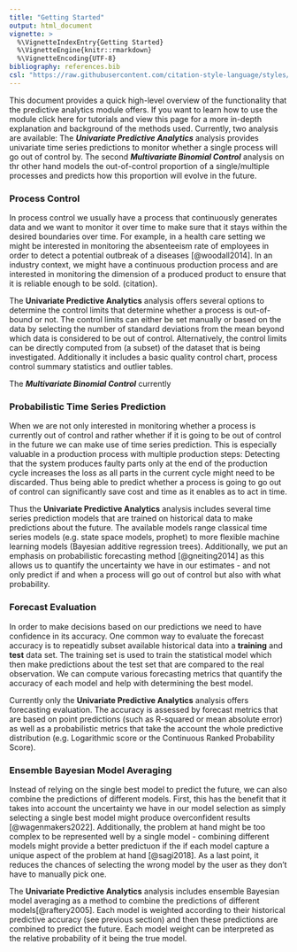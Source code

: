 ```yaml
---
title: "Getting Started"
output: html_document
vignette: >
  %\VignetteIndexEntry{Getting Started}
  %\VignetteEngine{knitr::rmarkdown}
  %\VignetteEncoding{UTF-8}
bibliography: references.bib
csl: "https://raw.githubusercontent.com/citation-style-language/styles/master/apa.csl"
---
```


This document provides a quick high-level overview of the functionality that the predictive analytics module offers. If you want to learn how to use the module click here for tutorials and view this page for a more in-depth explanation and background of the methods used. Currently, two analysis are available: The ***Univariate Predictive Analytics*** analysis provides univariate time series predictions to monitor whether a single process will go out of control by. The second ***Multivariate Binomial Control*** analysis on thr other hand models the out-of-control proportion of a single/multiple processes and predicts how this proportion will evolve in the future.

### Process Control

In process control we usually have a process that continuously generates data and we want to monitor it over time to make sure that it stays within the desired boundaries over time. For example, in a health care setting we might be interested in monitoring the absenteeism rate of employees in order to detect a potential outbreak of a diseases [@woodall2014]. In an industry context, we might have a continuous production process and are interested in monitoring the dimension of a produced product to ensure that it is reliable enough to be sold. (citation).

The **Univariate Predictive Analytics** analysis offers several options to determine the control limits that determine whether a process is out-of-bound or not. The control limits can either be set manually or based on the data by selecting the number of standard deviations from the mean beyond which data is considered to be out of control. Alternatively, the control limits can be directly computed from (a subset) of the dataset that is being investigated. Additionally it includes a basic quality control chart, process control summary statistics and outlier tables.

The ***Multivariate Binomial Control*** currently

### Probabilistic Time Series Prediction

When we are not only interested in monitoring whether a process is currently out of control and rather whether if it is going to be out of control in the future we can make use of time series prediction. This is especially valuable in a production process with multiple production steps: Detecting that the system produces faulty parts only at the end of the production cycle increases the loss as all parts in the current cycle might need to be discarded. Thus being able to predict whether a process is going to go out of control can significantly save cost and time as it enables as to act in time.

Thus the **Univariate Predictive Analytics** analysis includes several time series prediction models that are trained on historical data to make predictions about the future. The available models range classical time series models (e.g. state space models, prophet) to more flexible machine learning models (Bayesian additive regression trees). Additionally, we put an emphasis on probabilistic forecasting method [@gneiting2014] as this allows us to quantify the uncertainty we have in our estimates - and not only predict if and when a process will go out of control but also with what probability.

### Forecast Evaluation

In order to make decisions based on our predictions we need to have confidence in its accuracy. One common way to evaluate the forecast accuracy is to repeatidly subset available historical data into a **training** and **test** data set. The training set is used to train the statistical model which then make predictions about the test set that are compared to the real observation. We can compute various forecasting metrics that quantify the accuracy of each model and help with determining the best model.

Currently only the **Univariate Predictive Analytics** analysis offers forecasting evaluation. The accuracy is assessed by forecast metrics that are based on point predictions (such as R-squared or mean absolute error) as well as a probabilistic metrics that take the account the whole predictive distribution (e.g. Logarithmic score or the Continuous Ranked Probability Score).

### Ensemble Bayesian Model Averaging

Instead of relying on the single best model to predict the future, we can also combine the predictions of different models. First, this has the benefit that it takes into account the uncertainty we have in our model selection as simply selecting a single best model might produce overconfident results [@wagenmakers2022]. Additionally, the problem at hand might be too complex to be represented well by a single model - combining different models might provide a better predictuon if the if each model capture a unique aspect of the problem at hand [@sagi2018]. As a last point, it reduces the chances of selecting the wrong model by the user as they don't have to manually pick one.

The **Univariate Predictive Analytics** analysis includes ensemble Bayesian model averaging as a method to combine the predictions of different models[@raftery2005]. Each model is weighted according to their historical predictive accuracy (see previous section) and then these predictions are combined to predict the future. Each model weight can be interpreted as the relative probability of it being the true model.
